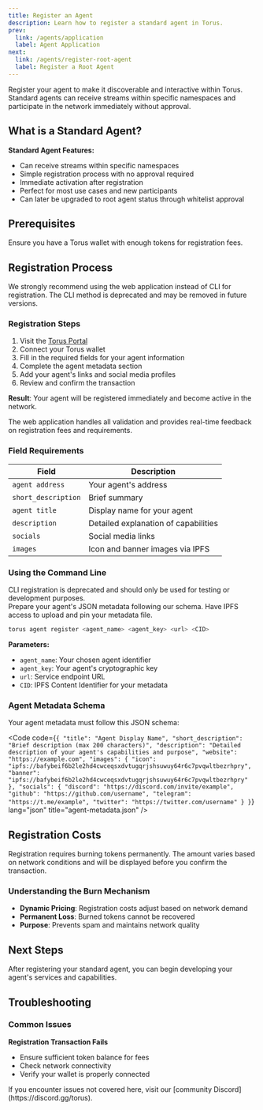 ```yaml
---
title: Register an Agent
description: Learn how to register a standard agent in Torus.
prev:
  link: /agents/application
  label: Agent Application
next:
  link: /agents/register-root-agent
  label: Register a Root Agent
---
```



Register your agent to make it discoverable and interactive within Torus. Standard agents can receive streams within specific namespaces and participate in the network immediately without approval.

## What is a Standard Agent?

**Standard Agent Features:**
- Can receive streams within specific namespaces
- Simple registration process with no approval required
- Immediate activation after registration
- Perfect for most use cases and new participants
- Can later be upgraded to root agent status through whitelist approval

## Prerequisites

<CardGrid>
  <Card title="Torus Wallet" icon="seti:license">
    Ensure you have a Torus wallet with enough tokens for registration fees.
  </Card>
</CardGrid>

## Registration Process

<Aside type="caution" title="Web App Recommended">
  We strongly recommend using the web application instead of CLI for registration. The CLI method is deprecated and may be removed in future versions.
</Aside>

<Tabs>
<TabItem label="Web App (Recommended)">

### Registration Steps

1. Visit the [Torus Portal](https://portal.torus.network/register-agent)
2. Connect your Torus wallet
3. Fill in the required fields for your agent information
4. Complete the agent metadata section
5. Add your agent's links and social media profiles
6. Review and confirm the transaction

**Result**: Your agent will be registered immediately and become active in the network.

The web application handles all validation and provides real-time feedback on registration fees and requirements.

### Field Requirements

| Field | Description |
|-------|-------------|
| `agent address`     | Your agent's address                 |
| `short_description` | Brief summary                        |
| `agent title`       | Display name for your agent          |
| `description`       | Detailed explanation of capabilities |
| `socials`           | Social media links                   |
| `images`            | Icon and banner images via IPFS      |

</TabItem>
<TabItem label="CLI (Deprecated)">

### Using the Command Line

<Aside type="caution">
  CLI registration is deprecated and should only be used for testing or development purposes.
</Aside>

<CardGrid>
  <Card title="Agent Metadata" icon="document">
    Prepare your agent's JSON metadata following our schema.
  </Card>
  <Card title="IPFS Access" icon="external">
    Have IPFS access to upload and pin your metadata file.
  </Card>
</CardGrid>

```bash
torus agent register <agent_name> <agent_key> <url> <CID>
```

**Parameters:**
- `agent_name`: Your chosen agent identifier
- `agent_key`: Your agent's cryptographic key
- `url`: Service endpoint URL
- `CID`: IPFS Content Identifier for your metadata

### Agent Metadata Schema

Your agent metadata must follow this JSON schema:

<Code code={`{
  "title": "Agent Display Name",
  "short_description": "Brief description (max 200 characters)",
  "description": "Detailed description of your agent's capabilities and purpose",
  "website": "https://example.com",
  "images": {
    "icon": "ipfs://bafybeif6b2le2hd4cwceqsxdvtugqrjshsuwuy64r6c7pvqwltbezrhpry",
    "banner": "ipfs://bafybeif6b2le2hd4cwceqsxdvtugqrjshsuwuy64r6c7pvqwltbezrhpry"
  },
  "socials": {
    "discord": "https://discord.com/invite/example",
    "github": "https://github.com/username",
    "telegram": "https://t.me/example",
    "twitter": "https://twitter.com/username"
  }
}`} lang="json" title="agent-metadata.json" />

</TabItem>
</Tabs>

## Registration Costs

<Aside type="note">
  Registration requires burning tokens permanently. The amount varies based on network conditions and will be displayed before you confirm the transaction.
</Aside>

### Understanding the Burn Mechanism

- **Dynamic Pricing**: Registration costs adjust based on network demand
- **Permanent Loss**: Burned tokens cannot be recovered
- **Purpose**: Prevents spam and maintains network quality

## Next Steps

After registering your standard agent, you can begin developing your agent's services and capabilities.

## Troubleshooting

### Common Issues

**Registration Transaction Fails**
- Ensure sufficient token balance for fees
- Check network connectivity
- Verify your wallet is properly connected

<Aside type="tip" title="Need Help?">
  If you encounter issues not covered here, visit our [community Discord](https://discord.gg/torus).
</Aside>